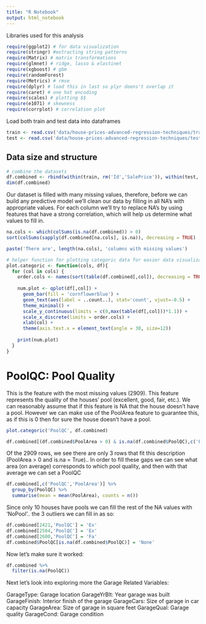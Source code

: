 ```yaml
---
title: "R Notebook"
output: html_notebook
---
```


Libraries used for this analysis

```r
require(ggplot2) # for data visualization
require(stringr) #extracting string patterns
require(Matrix) # matrix transformations
require(glmnet) # ridge, lasso & elastinet
require(xgboost) # gbm
require(randomForest)
require(Metrics) # rmse
require(dplyr) # load this in last so plyr doens't overlap it
require(caret) # one hot encoding
require(scales) # plotting $$
require(e1071) # skewness
require(corrplot) # correlation plot
```

Load both train and test data into dataframes

```r
train <- read.csv('data/house-prices-advanced-regression-techniques/train.csv', stringsAsFactors = FALSE)
test <- read.csv('data/house-prices-advanced-regression-techniques/test.csv', stringsAsFactors = FALSE)
```

## Data size and structure

```r
# combine the datasets
df.combined <- rbind(within(train, rm('Id','SalePrice')), within(test, rm('Id')))
dim(df.combined)
```
Our dataset is filled with many missing values, therefore, before we can build any predictive model we’ll clean our data by filling in all NA’s with appropriate values. For each column we’ll try to replace NA’s by using features that have a strong correlation, which will help us determine what values to fill in.

```r
na.cols <- which(colSums(is.na(df.combined)) > 0)
sort(colSums(sapply(df.combined[na.cols], is.na)), decreasing = TRUE)
```
```r
paste('There are', length(na.cols), 'columns with missing values')
```

```r
# helper function for plotting categoric data for easier data visualization
plot.categoric <- function(cols, df){
  for (col in cols) {
    order.cols <- names(sort(table(df.combined[,col]), decreasing = TRUE))
  
    num.plot <- qplot(df[,col]) +
      geom_bar(fill = 'cornflowerblue') +
      geom_text(aes(label = ..count..), stat='count', vjust=-0.5) +
      theme_minimal() +
      scale_y_continuous(limits = c(0,max(table(df[,col]))*1.1)) +
      scale_x_discrete(limits = order.cols) +
      xlab(col) +
      theme(axis.text.x = element_text(angle = 30, size=12))
  
    print(num.plot)
  }
}
```

# PoolQC: Pool Quality

This is the feature with the most missing values (2909). This feature represents the quality of the houses' pool (excellent, good, fair, etc.). We can reasonably assume that if this feature is NA that the house doesn't have a pool. However we can make use of the PoolArea feature to guarantee this, as if this is 0 then for sure the house doesn't have a pool.

```r
plot.categoric('PoolQC', df.combined)
```

```r
df.combined[(df.combined$PoolArea > 0) & is.na(df.combined$PoolQC),c('PoolQC','PoolArea')]
```
Of the 2909 rows, we see there are only 3 rows that fit this description (PoolArea > 0 and is.na = True).. In order to fill these gaps we can see what area (on average) corresponds to which pool quality, and then with that average we can set a PoolQC

```r
df.combined[,c('PoolQC','PoolArea')] %>%
  group_by(PoolQC) %>%
  summarise(mean = mean(PoolArea), counts = n()) 
```
Since only 10 houses have pools we can fill the rest of the NA values with 'NoPool'.. the 3 outliers we can fill in as so:

```r
df.combined[2421,'PoolQC'] = 'Ex'
df.combined[2504,'PoolQC'] = 'Ex'
df.combined[2600,'PoolQC'] = 'Fa'
df.combined$PoolQC[is.na(df.combined$PoolQC)] = 'None'
```

Now let's make sure it worked:

```r
df.combined %>%
  filter(is.na(PoolQC))
```

Next let's look into exploring more the Garage Related Variables:

GarageType: Garage location
GarageYrBlt: Year garage was built
GarageFinish: Interior finish of the garage
GarageCars: Size of garage in car capacity
GarageArea: Size of garage in square feet
GarageQual: Garage quality
GarageCond: Garage condition

